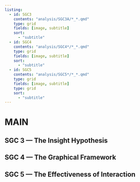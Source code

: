 ```yaml
---
listing:
  - id: SGC3
    contents: "analysis/SGC3A/*_*.qmd"
    type: grid
    fields: [image, subtitle]
    sort: 
      - "subtitle"  
  - id: SGC4
    contents: "analysis/SGC4*/*_*.qmd"
    type: grid
    fields: [image, subtitle]
    sort: 
      - "subtitle"  
  - id: SGC5
    contents: "analysis/SGC5*/*_*.qmd"
    type: grid
    fields: [image, subtitle]
    type: grid
    sort: 
      - "subtitle"  
---
```


# MAIN {.unnumbered}

## SGC 3 — The Insight Hypothesis

:::{#SGC3}
:::

## SGC 4 — The Graphical Framework

:::{#SGC4}
:::

## SGC 5 — The Effectiveness of Interaction

:::{#SGC5}
:::
